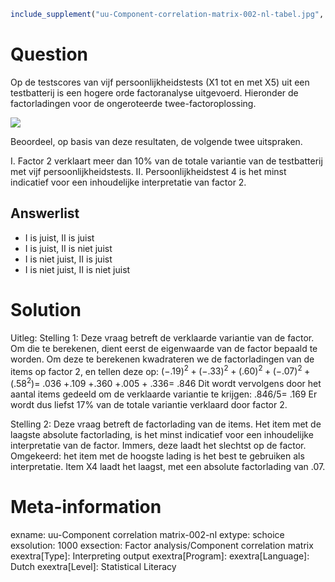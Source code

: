 ```r
include_supplement("uu-Component-correlation-matrix-002-nl-tabel.jpg", recursive = TRUE)
```


Question
========
Op de testscores van vijf persoonlijkheidstests (X1 tot en met X5) uit een testbatterij is een hogere orde factoranalyse uitgevoerd. Hieronder de factorladingen voor de ongeroteerde twee-factoroplossing.

![](uu-Component-correlation-matrix-002-nl-tabel.jpg)

Beoordeel, op basis van deze resultaten, de volgende twee uitspraken.

I. Factor 2 verklaart meer dan 10% van de totale variantie van de testbatterij met vijf persoonlijkheidstests.
II. Persoonlijkheidstest 4 is het minst indicatief voor een inhoudelijke interpretatie van factor 2.

Answerlist
----------
* I is juist, II is juist
* I is juist, II is niet juist
* I is niet juist, II is juist
* I is niet juist, II is niet juist


Solution
========
Uitleg: Stelling 1: Deze vraag betreft de verklaarde variantie van de factor. Om die te berekenen, dient eerst de eigenwaarde van de factor bepaald te worden. Om deze te berekenen kwadrateren we de factorladingen van de items op factor 2, en tellen deze op:
$(-.19)^2+(-.33)^2+ (.60)^2+(-.07)^2+(.58^2)$= .036 +.109 +.360 +.005 + .336= .846
Dit wordt vervolgens  door het aantal items gedeeld om de verklaarde variantie te krijgen:
.846/5= .169
Er wordt dus liefst 17% van de totale variantie verklaard door factor 2.

Stelling 2: Deze vraag betreft de factorlading van de items. Het item met de laagste absolute factorlading, is het minst indicatief voor een inhoudelijke interpretatie van de factor. Immers, deze laadt het slechtst op de factor. Omgekeerd: het item met de hoogste lading is het best te gebruiken als interpretatie. Item X4 laadt het laagst, met een absolute factorlading van .07.


Meta-information
================
exname: uu-Component correlation matrix-002-nl
extype: schoice
exsolution: 1000
exsection: Factor analysis/Component correlation matrix
exextra[Type]: Interpreting output
exextra[Program]:
exextra[Language]: Dutch
exextra[Level]: Statistical Literacy
